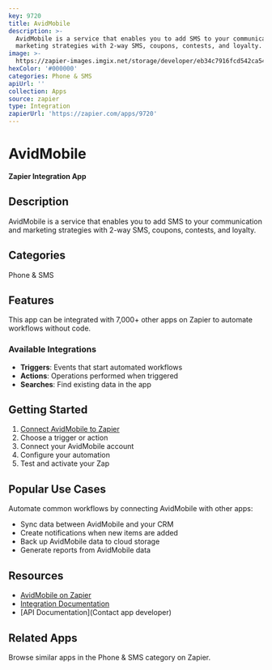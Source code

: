 ```yaml
---
key: 9720
title: AvidMobile
description: >-
  AvidMobile is a service that enables you to add SMS to your communication and
  marketing strategies with 2-way SMS, coupons, contests, and loyalty.
image: >-
  https://zapier-images.imgix.net/storage/developer/eb34c7916fcd542ca5418fdab2be1d1e.png?auto=format%2Ccompress&ixlib=python-3.0.0&q=50
hexColor: '#000000'
categories: Phone & SMS
apiUrl: ''
collection: Apps
source: zapier
type: Integration
zapierUrl: 'https://zapier.com/apps/9720'
---
```

# AvidMobile

**Zapier Integration App**

## Description

AvidMobile is a service that enables you to add SMS to your communication and marketing strategies with 2-way SMS, coupons, contests, and loyalty.

## Categories

Phone & SMS

## Features

This app can be integrated with 7,000+ other apps on Zapier to automate workflows without code.

### Available Integrations

- **Triggers**: Events that start automated workflows
- **Actions**: Operations performed when triggered
- **Searches**: Find existing data in the app

## Getting Started

1. [Connect AvidMobile to Zapier](https://zapier.com/apps/9720)
2. Choose a trigger or action
3. Connect your AvidMobile account
4. Configure your automation
5. Test and activate your Zap

## Popular Use Cases

Automate common workflows by connecting AvidMobile with other apps:

- Sync data between AvidMobile and your CRM
- Create notifications when new items are added
- Back up AvidMobile data to cloud storage
- Generate reports from AvidMobile data

## Resources

- [AvidMobile on Zapier](https://zapier.com/apps/9720)
- [Integration Documentation](https://zapier.com/apps/9720/integrations)
- [API Documentation](Contact app developer)

## Related Apps

Browse similar apps in the Phone & SMS category on Zapier.
